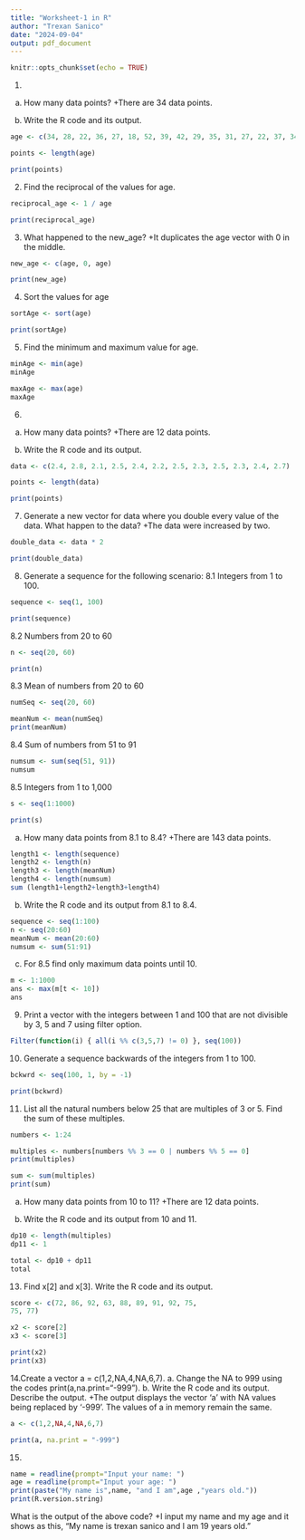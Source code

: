 ```yaml
---
title: "Worksheet-1 in R"
author: "Trexan Sanico"
date: "2024-09-04"
output: pdf_document
---
```


```r
knitr::opts_chunk$set(echo = TRUE)
```
1. 
a. How many data points? 
+There are 34 data points.

b. Write the R code and its output.
```r
age <- c(34, 28, 22, 36, 27, 18, 52, 39, 42, 29, 35, 31, 27, 22, 37, 34, 19, 20, 57, 49, 50, 37, 46, 25, 17, 37, 42, 53, 41, 51, 35, 24, 33, 41)

points <- length(age)

print(points)
```

2. Find the reciprocal of the values for age.
```r
reciprocal_age <- 1 / age

print(reciprocal_age)
```

3. What happened to the new_age?
+It duplicates the age vector with 0 in the middle. 

```r
new_age <- c(age, 0, age) 

print(new_age)
```

4. Sort the values for age
```r
sortAge <- sort(age)

print(sortAge)
```

5. Find the minimum and maximum value for age. 
```r
minAge <- min(age)
minAge

maxAge <- max(age)
maxAge
```

6.
a. How many data points? 
+There are 12 data points.

b. Write the R code and its output.
```r
data <- c(2.4, 2.8, 2.1, 2.5, 2.4, 2.2, 2.5, 2.3, 2.5, 2.3, 2.4, 2.7)

points <- length(data)

print(points)
```

7.  Generate a new vector for data where you double every value of the data. What happen to the data?
+The data were increased by two.
```r
double_data <- data * 2

print(double_data)
```

8. Generate a sequence for the following scenario:
8.1 Integers from 1 to 100.
```r
sequence <- seq(1, 100)

print(sequence)
```

8.2 Numbers from 20 to 60
```r
n <- seq(20, 60)

print(n)
```

8.3 Mean of numbers from 20 to 60
```r
numSeq <- seq(20, 60)

meanNum <- mean(numSeq)
print(meanNum)
```

8.4 Sum of numbers from 51 to 91
```r
numsum <- sum(seq(51, 91))
numsum
```

8.5 Integers from 1 to 1,000
```r
s <- seq(1:1000)

print(s)
```

a. How many data points from 8.1 to 8.4?
+There are 143 data points. 
```r
length1 <- length(sequence)
length2 <- length(n)
length3 <- length(meanNum)
length4 <- length(numsum)
sum (length1+length2+length3+length4)
```

b. Write the R code and its output from 8.1 to 8.4.
```r
sequence <- seq(1:100)
n <- seq(20:60)
meanNum <- mean(20:60)
numsum <- sum(51:91)
```

c. For 8.5 find only maximum data points until 10.
```r
m <- 1:1000
ans <- max(m[t <- 10])
ans
```

9. Print a vector with the integers between 1 and 100 that are not divisible by 3, 5 and 7 using filter option.
```r
Filter(function(i) { all(i %% c(3,5,7) != 0) }, seq(100))
```

10. Generate a sequence backwards of the integers from 1 to 100.
```r
bckwrd <- seq(100, 1, by = -1)

print(bckwrd)
```

11. List all the natural numbers below 25 that are multiples of 3 or 5. Find the sum of these multiples.
```r
numbers <- 1:24

multiples <- numbers[numbers %% 3 == 0 | numbers %% 5 == 0]
print(multiples)

sum <- sum(multiples)
print(sum)
```

a. How many data points from 10 to 11?
+There are 12 data points.

b. Write the R code and its output from 10 and 11.
```r
dp10 <- length(multiples)
dp11 <- 1

total <- dp10 + dp11
total
```


13. Find x[2] and x[3]. Write the R code and its output. 
```r
score <- c(72, 86, 92, 63, 88, 89, 91, 92, 75,
75, 77)

x2 <- score[2]
x3 <- score[3]

print(x2)
print(x3)
```

14.Create a vector a = c(1,2,NA,4,NA,6,7).
a. Change the NA to 999 using the codes print(a,na.print="-999").
b. Write the R code and its output. Describe the output.
+The output displays the vector 'a' with NA values being replaced by '-999'. The values of a in memory remain the same. 
```r
a <- c(1,2,NA,4,NA,6,7)

print(a, na.print = "-999")
```

15. 
```r
name = readline(prompt="Input your name: ")
age = readline(prompt="Input your age: ")
print(paste("My name is",name, "and I am",age ,"years old."))
print(R.version.string)
```
What is the output of the above code?
+I input my name and my age and it shows as this, "My name is trexan sanico and I am 19 years old."


